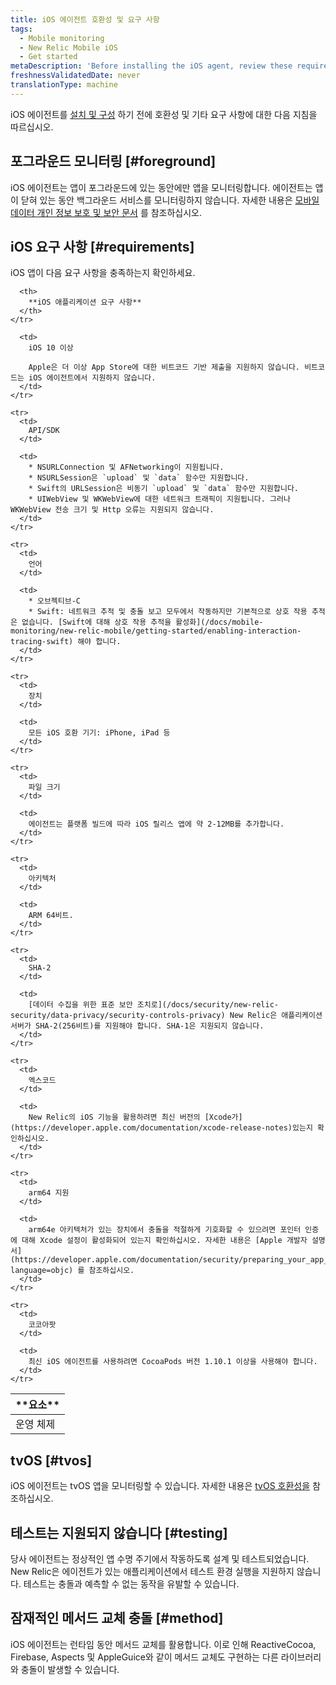 ```yaml
---
title: iOS 에이전트 호환성 및 요구 사항
tags:
  - Mobile monitoring
  - New Relic Mobile iOS
  - Get started
metaDescription: 'Before installing the iOS agent, review these requirements.'
freshnessValidatedDate: never
translationType: machine
---
```


iOS 에이전트를 [설치 및 구성](/docs/mobile-monitoring/new-relic-mobile-ios/get-started/ios-installation-configuration) 하기 전에 호환성 및 기타 요구 사항에 대한 다음 지침을 따르십시오.

## 포그라운드 모니터링 [#foreground]

iOS 에이전트는 앱이 포그라운드에 있는 동안에만 앱을 모니터링합니다. 에이전트는 앱이 닫혀 있는 동안 백그라운드 서비스를 모니터링하지 않습니다. 자세한 내용은 [모바일 데이터 개인 정보 보호 및 보안 문서](/docs/mobile-monitoring/new-relic-mobile/get-started/security-mobile-apps) 를 참조하십시오.

## iOS 요구 사항 [#requirements]

iOS 앱이 다음 요구 사항을 충족하는지 확인하세요.

<table>
  <thead>
    <tr>
      <th width={200}>
        **요소**
      </th>

      <th>
        **iOS 애플리케이션 요구 사항**
      </th>
    </tr>
  </thead>

  <tbody>
    <tr>
      <td>
        운영 체제
      </td>

      <td>
        iOS 10 이상

        Apple은 더 이상 App Store에 대한 비트코드 기반 제출을 지원하지 않습니다. 비트코드는 iOS 에이전트에서 지원하지 않습니다.
      </td>
    </tr>

    <tr>
      <td>
        API/SDK
      </td>

      <td>
        * NSURLConnection 및 AFNetworking이 지원됩니다.
        * NSURLSession은 `upload` 및 `data` 함수만 지원합니다.
        * Swift의 URLSession은 비동기 `upload` 및 `data` 함수만 지원합니다.
        * UIWebView 및 WKWebView에 대한 네트워크 트래픽이 지원됩니다. 그러나 WKWebView 전송 크기 및 Http 오류는 지원되지 않습니다.
      </td>
    </tr>

    <tr>
      <td>
        언어
      </td>

      <td>
        * 오브젝티브-C
        * Swift: 네트워크 추적 및 충돌 보고 모두에서 작동하지만 기본적으로 상호 작용 추적은 없습니다. [Swift에 대해 상호 작용 추적을 활성화](/docs/mobile-monitoring/new-relic-mobile/getting-started/enabling-interaction-tracing-swift) 해야 합니다.
      </td>
    </tr>

    <tr>
      <td>
        장치
      </td>

      <td>
        모든 iOS 호환 기기: iPhone, iPad 등
      </td>
    </tr>

    <tr>
      <td>
        파일 크기
      </td>

      <td>
        에이전트는 플랫폼 빌드에 따라 iOS 릴리스 앱에 약 2-12MB를 추가합니다.
      </td>
    </tr>

    <tr>
      <td>
        아키텍처
      </td>

      <td>
        ARM 64비트.
      </td>
    </tr>

    <tr>
      <td>
        SHA-2
      </td>

      <td>
        [데이터 수집을 위한 표준 보안 조치로](/docs/security/new-relic-security/data-privacy/security-controls-privacy) New Relic은 애플리케이션 서버가 SHA-2(256비트)를 지원해야 합니다. SHA-1은 지원되지 않습니다.
      </td>
    </tr>

    <tr>
      <td>
        엑스코드
      </td>

      <td>
        New Relic의 iOS 기능을 활용하려면 최신 버전의 [Xcode가](https://developer.apple.com/documentation/xcode-release-notes)있는지 확인하십시오.
      </td>
    </tr>

    <tr>
      <td>
        arm64 지원
      </td>

      <td>
        arm64e 아키텍처가 있는 장치에서 충돌을 적절하게 기호화할 수 있으려면 포인터 인증에 대해 Xcode 설정이 활성화되어 있는지 확인하십시오. 자세한 내용은 [Apple 개발자 설명서](https://developer.apple.com/documentation/security/preparing_your_app_to_work_with_pointer_authentication?language=objc) 를 참조하십시오.
      </td>
    </tr>

    <tr>
      <td>
        코코아팟
      </td>

      <td>
        최신 iOS 에이전트를 사용하려면 CocoaPods 버전 1.10.1 이상을 사용해야 합니다.
      </td>
    </tr>
  </tbody>
</table>

## tvOS [#tvos]

iOS 에이전트는 tvOS 앱을 모니터링할 수 있습니다. 자세한 내용은 [tvOS 호환성을](/docs/mobile-monitoring/new-relic-mobile-ios/tvos/new-relic-tvos-compatibility-requirements) 참조하십시오.

## 테스트는 지원되지 않습니다 [#testing]

당사 에이전트는 정상적인 앱 수명 주기에서 작동하도록 설계 및 테스트되었습니다. New Relic은 에이전트가 있는 애플리케이션에서 테스트 환경 실행을 지원하지 않습니다. 테스트는 충돌과 예측할 수 없는 동작을 유발할 수 있습니다.

## 잠재적인 메서드 교체 충돌 [#method]

iOS 에이전트는 런타임 동안 메서드 교체를 활용합니다. 이로 인해 ReactiveCocoa, Firebase, Aspects 및 AppleGuice와 같이 메서드 교체도 구현하는 다른 라이브러리와 충돌이 발생할 수 있습니다.